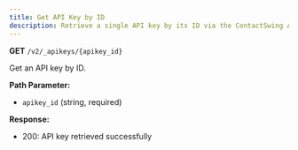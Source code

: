 ```yaml
---
title: Get API Key by ID
description: Retrieve a single API key by its ID via the ContactSwing API.
---
```


**GET** `/v2/_apikeys/{apikey_id}`

Get an API key by ID.

**Path Parameter:**
- `apikey_id` (string, required)

**Response:**
- 200: API key retrieved successfully